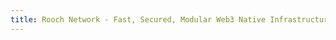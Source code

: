 ```yaml
---
title: Rooch Network - Fast, Secured, Modular Web3 Native Infrastructure
---
```



<TitleHero
  title="Rooch"
  slogan="Accelerating World's Transistion to Decentralization"
  description="Rooch is a Fast, Modular, Secured, Developer-Friendly infrastructure
          solution for building Web3 Native applications"
  button="Learn More"
  buttonHref="/docs"
/>
